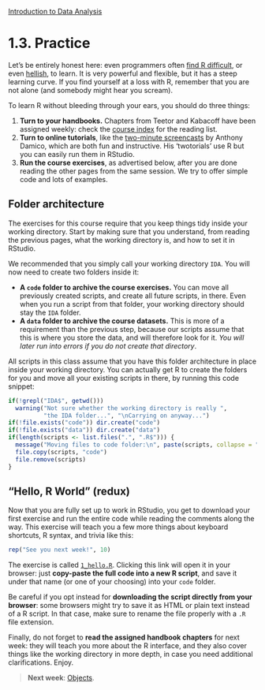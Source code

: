 <style>@import url(style.css);</style>
[Introduction to Data Analysis](index.html "Course index")

# 1.3. Practice

Let's be entirely honest here: even programmers often [find R difficult](http://www.johndcook.com/R_language_for_programmers.html), or even [hellish](http://www.burns-stat.com/pages/Tutor/R_inferno.pdf), to learn. It is very powerful and flexible, but it has a steep learning curve. If you find yourself at a loss with R, remember that you are not alone (and somebody might hear you scream).

To learn R without bleeding through your ears, you should do three things:

1. __Turn to your handbooks.__ Chapters from Teetor and Kabacoff have been assigned weekly: check the [course index](index.html) for the reading list.
2. __Turn to online tutorials__, like the [two-minute screencasts](http://www.twotorials.com/) by Anthony Damico, which are both fun and instructive. His 'twotorials' use R but you can easily run them in RStudio.
3. __Run the course exercises__, as advertised below, after you are done reading the other pages from the same session. We try to offer simple code and lots of examples.

## Folder architecture

The exercises for this course require that you keep things tidy inside your working directory. Start by making sure that you understand, from reading the previous pages, what the working directory is, and how to set it in RStudio.

We recommended that you simply call your working directory `IDA`. You will now need to create two folders inside it:

- __A `code` folder to archive the course exercises.__ You can move all previously created scripts, and create all future scripts, in there. Even when you run a script from that folder, your working directory should stay the `IDA` folder. 
- __A `data` folder to archive the course datasets.__ This is more of a requirement than the previous step, because our scripts assume that this is where you store the data, and will therefore look for it. _You will later run into errors if you do not create that directory_.

All scripts in this class assume that you have this folder architecture in place inside your working directory. You can actually get R to create the folders for you and move all your existing scripts in there, by running this code snippet:

```r
if(!grepl("IDA$", getwd()))
  warning("Not sure whether the working directory is really ",
          "the IDA folder...", "\nCarrying on anyway...")
if(!file.exists("code")) dir.create("code")
if(!file.exists("data")) dir.create("data")
if(length(scripts <- list.files(".", ".R$"))) {
  message("Moving files to code folder:\n", paste(scripts, collapse = "\n"))
  file.copy(scripts, "code")
  file.remove(scripts)
}
```

## "Hello, R World" (redux)

Now that you are fully set up to work in RStudio, you get to download your first exercise and run the entire code while reading the comments along the way. This exercise will teach you a few more things about keyboard shortcuts, R syntax, and trivia like this:

```r
rep("See you next week!", 10)
```

The exercise is called [`1_hello.R`](1_hello.R). Clicking this link will open it in your browser: just __copy-paste the full code into a new R script__, and save it under that name (or one of your choosing) into your `code` folder.

Be careful if you opt instead for __downloading the script directly from your browser__: some browsers might try to save it as HTML or plain text instead of a R script. In that case, make sure to rename the file properly with a `.R` file extension.

Finally, do not forget to __read the assigned handbook chapters__ for next week: they will teach you more about the R interface, and they also cover things like the working directory in more depth, in case you need additional clarifications. Enjoy.

> __Next week__: [Objects](020_objects.html).
